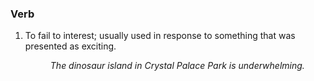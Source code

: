 ===Verb===

#To fail to interest; usually used in response to something that was presented as exciting.
#:''The dinosaur island in Crystal Palace Park is underwhelming.''
